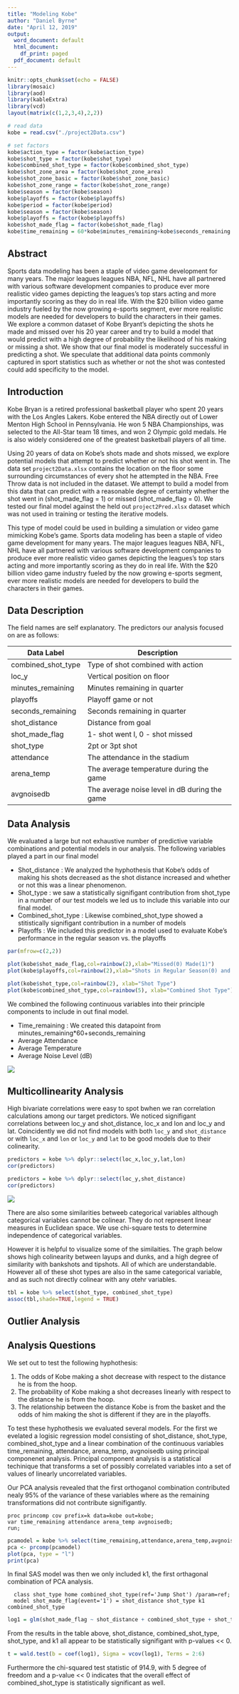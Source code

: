 ```yaml
---
title: "Modeling Kobe"
author: "Daniel Byrne"
date: "April 12, 2019"
output:
  word_document: default
  html_document:
    df_print: paged
  pdf_document: default
---
```



```r
knitr::opts_chunk$set(echo = FALSE)
library(mosaic)
library(aod)
library(kableExtra)
library(vcd)
layout(matrix(c(1,2,3,4),2,2))
```


```r
# read data
kobe = read.csv("./project2Data.csv")

# set factors
kobe$action_type = factor(kobe$action_type)
kobe$shot_type = factor(kobe$shot_type)
kobe$combined_shot_type = factor(kobe$combined_shot_type)
kobe$shot_zone_area = factor(kobe$shot_zone_area)
kobe$shot_zone_basic = factor(kobe$shot_zone_basic)
kobe$shot_zone_range = factor(kobe$shot_zone_range)
kobe$season = factor(kobe$season)
kobe$playoffs = factor(kobe$playoffs)
kobe$period = factor(kobe$period)
kobe$season = factor(kobe$season)
kobe$playoffs = factor(kobe$playoffs)
kobe$shot_made_flag = factor(kobe$shot_made_flag)
kobe$time_remaining = 60*kobe$minutes_remaining+kobe$seconds_remaining
```

## Abstract

Sports data modeling has been a staple of video game development for many years.
The major leagues leagues NBA, NFL, NHL have all partnered with various software development
companies to produce ever more realistic video games depicting the leagues's top stars
acting and more importantly scoring as they do in real life.  With the $20 billion
video game industry fueled by the now growing e-sports segment, ever more realistic models
are needed for developers to build the characters in their games.  We explore
a common dataset of Kobe Bryant's depicting the shots he made and missed over his
20 year career and try to build a model that would predict with a high degree of probability
the likelihood of his making or missing a shot.  We show that our final model is moderately successful
in predicting a shot.  We speculate that additional data points commonly captured in sport statistics
such as whether or not the shot was contested could add specificity to the model.

## Introduction

Kobe Bryan is a retired professional basketball player who spent 20 years with the Los Angles Lakers.  Kobe entered the NBA directly out of Lower Menton High School in Pennsylvania.  He won 5 NBA Championships, was selected to the All-Star team 18 times, and won 2 Olympic gold medals.  He is also widely considered one of the greatest basketball players of all time. 

Using 20 years of data on Kobe's shots made and shots missed, we explore potential models that attempt to predict whether or not his shot went in.  The data set `project2Data.xlsx` contains the location on the floor some surrounding circumstances of every shot he attempted in the NBA. Free Throw data is not included in the dataset.  We attempt to build a model from this data that can predict with a reasonable degree of certainty whether the shot went in (shot_made_flag = 1) or missed (shot_made_flag = 0).  We tested our final model against the held out `project2Pred.xlsx` dataset which was not used in training or testing the iterative models.

This type of model could be used in building a simulation or video game mimicking Kobe's game. Sports data modeling has been a staple of video game development for many years. The major leagues leagues NBA, NFL, NHL have all partnered with various software development companies to produce ever more realistic video games depicting the leagues's top stars acting and more importantly scoring as they do in real life.  With the $20 billion video game industry fueled by the now growing e-sports segment, ever more realistic models are needed for developers to build the characters in their games.

## Data Description

The field names are self explanatory.  The predictors our analysis focused on are as follows:

| Data Label         | Description                                         |
|--------------------|-----------------------------------------------------|
| combined_shot_type | Type of shot combined with action                   |
| loc_y              | Vertical position on floor                          |
| minutes_remaining  | Minutes remaining in quarter                        |
| playoffs           | Playoff game or not                                 |
| seconds_remaining  | Seconds remaining in quarter                        |
| shot_distance      | Distance from goal                                  |
| shot_made_flag     | 1- shot went I, 0 - shot missed                     |
| shot_type          | 2pt or 3pt shot                                     |
| attendance         | The attendance in the stadium                       |
| arena_temp         | The average temperature during the game             |
| avgnoisedb         | The average noise level in dB during the game       |


## Data Analysis

We evaluated a large but not exhaustive number of predictive variable combinations and potential models in our analysis.  The following variables played a part in our final model


- Shot_distance : We analyzed the hyphothesis that Kobe's odds of making his shots decreased as the shot distance increased and whether or not this was a linear phenomenon.
- Shot_type : we saw a statistically signifigant contribution from shot_type in a number of our test models we led us to include this variable into our final model.
- Combined_shot_type : Likewise combined_shot_type showed a stitistically signifigant contribution in a number of models
- Playoffs : We included this predictor in a model used to evaluate Kobe's performance in the regular season vs. the playoffs


```r
par(mfrow=c(2,2))

plot(kobe$shot_made_flag,col=rainbow(2),xlab="Missed(0) Made(1)")
plot(kobe$playoffs,col=rainbow(2),xlab="Shots in Regular Season(0) and Playoffs(1)")

plot(kobe$shot_type,col=rainbow(2), xlab="Shot Type")
plot(kobe$combined_shot_type,col=rainbow(5), xlab="Combined Shot Type") 
```


We combined the following continuous variables into their principle components to include in out final model.

- Time_remaining : We created this datapoint from minutes_remaining*60+seconds_remaining
- Average Attendance 
- Average Temperature 
- Average Noise Level (dB)

![](./images/attendance_avgtemp_avgdb.png)


## Multicollinearity Analysis

High bivariate correlations were easy to spot bwhen we ran correlation calculations among our target predictors.  We noticed signifigant correlations between loc_y and shot_distance, loc_x and lon and loc_y and lat. Coincidently we did not find models with both `loc_y` and `shot_distance` or with `loc_x` and `lon` or `loc_y` and `lat` to be good models due to their colinearity.

```r
predictors = kobe %>% dplyr::select(loc_x,loc_y,lat,lon)
cor(predictors)

predictors = kobe %>% dplyr::select(loc_y,shot_distance)
cor(predictors)
```

![](./images/distance.png)

There are also some similarities betweeb categorical variables although categorical variables cannot be colinear. They do not represent linear measures in Euclidean space.  We use chi-square tests to determine independence of categorical variables.

However it is helpful to visualize some of the similaities.  The graph below shows high colinearity between layups and dunks, and a high degree of similarity with bankshots and tipshots.  All of which are understandable.  However all of these shot types are also in the same categorical variable, and as such not directly colinear with any otehr variables. 

```r
tbl = kobe %>% select(shot_type, combined_shot_type)
assoc(tbl,shade=TRUE,legend = TRUE)
```



## Outlier Analysis



## Analysis Questions

We set out to test the following hyphothesis:

1. The odds of Kobe making a shot decrease with respect to the distance he is from the hoop.
2. The probability of Kobe making a shot decreases linearly with respect to the distance he is from the hoop.    
3. The relationship between the distance Kobe is from the basket and the odds of him making the shot is different if they are in the playoffs.

To test these hyphothesis we evaluated several models.  For the first we evelated a logisic regression model consisting of shot_distance, shot_type, combined_shot_type and a linear combination of the continuous variables time_remaining, attendance, arena_temp, avgnoisedb using principal componenet analysis. Principal component analysis is a statistical techinique that transforms a set of possibly correlated variables into a set of values of linearly uncorrelated variables.

Our PCA analysis revealed that the first orthoganol combination contributed nealy 95% of the variance of these variables where as the remaining transformations did not contribute signifigantly.

```
proc princomp cov prefix=k data=kobe out=kobe;
var time_remaining attendance arena_temp avgnoisedb;
run;
```

```r
pcamodel = kobe %>% select(time_remaining,attendance,arena_temp,avgnoisedb)
pca <- prcomp(pcamodel) 
plot(pca, type = "l")
print(pca)
```

In final SAS model was then we only included k1, the first orthagonal combination of PCA analysis.

```
  class shot_type home combined_shot_type(ref='Jump Shot') /param=ref;
  model shot_made_flag(event='1') = shot_distance shot_type k1 combined_shot_type
```

```r
log1 = glm(shot_made_flag ~ shot_distance + combined_shot_type + shot_type , data=kobe,family="binomial")
```

From the results in the table above, shot_distance, combined_shot_type, shot_type, and k1 all appear to be statistically signifigant with p-values << 0.

```r
t = wald.test(b = coef(log1), Sigma = vcov(log1), Terms = 2:6)
```

Furthermore the chi-squared test statistic of 914.9, with 5 degree of freedom and a p-value << 0 indicates that the overall effect of combined_shot_type is statistically significant as well.




